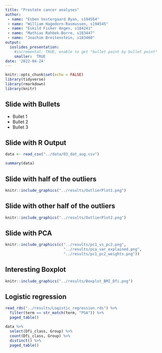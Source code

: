 ```yaml
---
title: "Prostate cancer analyses"
author:  
 - name: "Esben Vestergaard Øyan, s194564"  
 - name: "William Hagedorn-Rasmussen, s194545"  
 - name: "Eskild Fisker Angen, s184241"  
 - name: "Mathias Rahbek-Borre, s183447"  
 - name: "Joachim Breitenstein, s183460"  
output:
  ioslides_presentation:
    #incremental: TRUE, enable to get "bullet point by bullet point"
    smaller:  TRUE
date: '2022-04-24'
---
```


```r
knitr::opts_chunk$set(echo = FALSE)
library(tidyverse)
library(rmarkdown)
library(knitr)
```

## Slide with Bullets

- Bullet 1
- Bullet 2
- Bullet 3

## Slide with R Output
```r
data <- read_csv("../data/03_dat_aug.csv")
```


```r
summary(data)
```

## Slide with half of the outliers

```r
knitr::include_graphics("../results/OutlierPlot1.png")
```

## Slide with other half of the outliers

```r
knitr::include_graphics("../results/OutlierPlot2.png")
```


## Slide with PCA


```r
knitr::include_graphics(c("../results/pc1_vs_pc2.png",
                          "../results/pca_var_explained.png",
                          "../results/pc1_pc2_weights.png"))
```

## Interesting Boxplot
```r
knitr::include_graphics("../results/Boxplot_BMI_Dfi.png")
```


## Logistic regression
```r
read_rds("../results/Logistic_regression.rds") %>%
  filter(term == str_match(term, "PSA")) %>% 
  paged_table()
```
```r
data %>% 
  select(Dfi_class, Group) %>% 
  count(Dfi_class, Group) %>% 
  distinct() %>% 
  paged_table()
```


